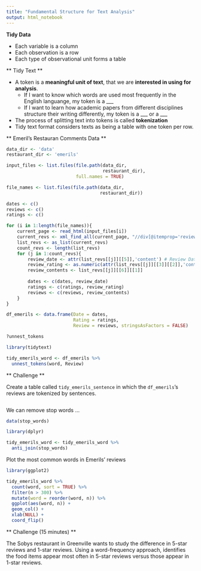 ```yaml
---
title: "Fundamental Structure for Text Analysis"
output: html_notebook
---
```


**Tidy Data **

- Each variable is a column
- Each observation is a row
- Each type of observational unit forms a table

** Tidy Text **

- A token is a **meaningful unit of text**, that we are **interested in using for analysis**. 
  - If I want to know which words are used most frequently in the English languange, my token is a ___
  - If I want to learn how academic papers from different disciplines structure their writing differently, my token is a ___ or a ___
- The process of splitting text into tokens is called **tokenization**
- Tidy text format considers texts as being a table with one token per row. 


** Emeril's Restauran Comments Data **

```r
data_dir <- 'data'
restaurant_dir <- 'emerils'

input_files <- list.files(file.path(data_dir,
                                    restaurant_dir),
                          full.names = TRUE)

file_names <- list.files(file.path(data_dir,
                                   restaurant_dir))

dates <- c()
reviews <- c()
ratings <- c()

for (i in 1:length(file_names)){
    current_page <- read_html(input_files[i])
    current_revs <- xml_find_all(current_page, "//div[@itemprop='review']")
    list_revs <- as_list(current_revs)
    count_revs <- length(list_revs)
    for (j in 1:count_revs){
        review_date <- attr(list_revs[[j]][[5]],'content') # Review Date
        review_rating <- as.numeric(attr(list_revs[[j]][[3]][[2]],'content')) # Review Rating
        review_contents <- list_revs[[j]][[6]][[1]]
        
        dates <- c(dates, review_date)
        ratings <- c(ratings, review_rating)
        reviews <- c(reviews, review_contents)
    }
}

df_emerils <- data.frame(Date = dates,
                         Rating = ratings,
                         Review = reviews, stringsAsFactors = FALSE)
```

```r
?unnest_tokens
```


```r
library(tidytext)

tidy_emerils_word <- df_emerils %>%
  unnest_tokens(word, Review)
```

** Challenge **

Create a table called `tidy_emerils_sentence` in which the `df_emerils`'s reviews are tokenized by sentences. 

```r

```


We can remove stop words ...

```r
data(stop_words)
```

```r
library(dplyr)

tidy_emerils_word <- tidy_emerils_word %>%
  anti_join(stop_words)
```

Plot the most common words in Emerils' reviews

```r
library(ggplot2)

tidy_emerils_word %>%
  count(word, sort = TRUE) %>%
  filter(n > 300) %>%
  mutate(word = reorder(word, n)) %>%
  ggplot(aes(word, n)) +
  geom_col() +
  xlab(NULL) +
  coord_flip()
```

** Challenge (15 minutes) **

The Sobys restaurant in Greenville wants to study the difference in 5-star reviews and 1-star reviews. Using a word-frequency approach, identifies the food items appear most often in 5-star reviews versus those appear in 1-star reviews.

```r


```



